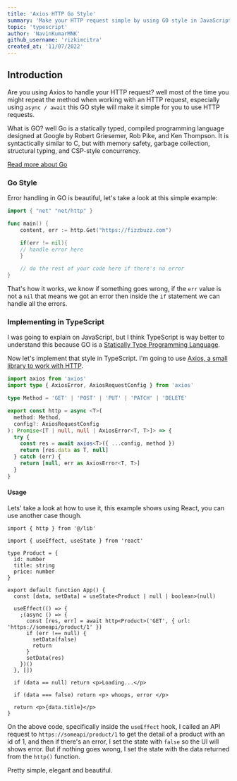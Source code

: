 ```yaml
---
title: 'Axios HTTP Go Style'
summary: 'Make your HTTP request simple by using GO style in JavaScript'
topic: 'typescript'
author: 'NavinKumarMNK'
github_username: 'rizkimcitra'
created_at: '11/07/2022'
---
```


## Introduction

Are you using Axios to handle your HTTP request? well most of the time you might repeat the method when working with an HTTP request, especially using `async / await` this GO style will make it simple for you to use HTTP requests.

What is GO? well Go is a statically typed, compiled programming language designed at Google by Robert Griesemer, Rob Pike, and Ken Thompson. It is syntactically similar to C, but with memory safety, garbage collection, structural typing, and CSP-style concurrency.

[Read more about Go](https://go.dev/ 'Go language')

### Go Style

Error handling in GO is beautiful, let's take a look at this simple example:

```go
import { "net" "net/http" }

func main() {
    content, err := http.Get("https://fizzbuzz.com")

    if(err != nil){
    // handle error here
    }

    // do the rest of your code here if there's no error
}
```

That's how it works, we know if something goes wrong, if the `err` value is not a `nil` that means we got an error then inside the `if` statement we can handle all the errors.

### Implementing in TypeScript

I was going to explain on JavaScript, but I think TypeScript is way better to understand this because GO is a [Statically Type Programming Language](https://developer.mozilla.org/en-US/docs/Glossary/Static_typing "What's static typing?").

Now let's implement that style in TypeScript. I'm going to use [Axios, a small library to work with HTTP](https://axios-http.com/docs/intro 'Axios official website').

```ts
import axios from 'axios'
import type { AxiosError, AxiosRequestConfig } from 'axios'

type Method = 'GET' | 'POST' | 'PUT' | 'PATCH' | 'DELETE'

export const http = async <T>(
  method: Method,
  config?: AxiosRequestConfig
): Promise<[T | null, null | AxiosError<T, T>]> => {
  try {
    const res = await axios<T>({ ...config, method })
    return [res.data as T, null]
  } catch (err) {
    return [null, err as AxiosError<T, T>]
  }
}
```

#### Usage

Lets' take a look at how to use it, this example shows using React, you can use another case though.

```tsx
import { http } from '@/lib'

import { useEffect, useState } from 'react'

type Product = {
  id: number
  title: string
  price: number
}

export default function App() {
  const [data, setData] = useState<Product | null | boolean>(null)

  useEffect(() => {
    ;(async () => {
      const [res, err] = await http<Product>('GET', { url: 'https://someapi/product/1' })
      if (err !== null) {
        setData(false)
        return
      }
      setData(res)
    })()
  }, [])

  if (data == null) return <p>Loading...</p>

  if (data === false) return <p> whoops, error </p>

  return <p>{data.title}</p>
}
```

On the above code, specifically inside the `useEffect` hook, I called an API request to `https://someapi/product/1` to get the detail of a product with an id of 1, and then if there's an error, I set the state with `false` so the UI will shows error. But if nothing goes wrong, I set the state with the data returned from the `http()` function.

Pretty simple, elegant and beautiful.
